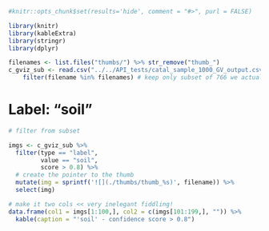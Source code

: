 ```r
#knitr::opts_chunk$set(results='hide', comment = "#>", purl = FALSE)

library(knitr)
library(kableExtra)
library(stringr)
library(dplyr)

filenames <- list.files("thumbs/") %>% str_remove("thumb_")
c_gviz_sub <- read.csv("../../API_tests/catal_sample_1000_GV_output.csv") %>%   # read peter's data here 
    filter(filename %in% filenames) # keep only subset of 766 we actually have thumbnail images of
```

# Label: "soil"

```r

# filter from subset 

imgs <- c_gviz_sub %>% 
  filter(type == "label", 
         value == "soil",
         score > 0.8) %>% 
  # create the pointer to the thumb
  mutate(img = sprintf('![](./thumbs/thumb_%s)', filename)) %>% 
  select(img) 

# make it two cols << very inelegant fiddling!
data.frame(col1 = imgs[1:100,], col2 = c(imgs[101:199,], "")) %>% 
  kable(caption = "'soil' - confidence score > 0.8")

```
  

